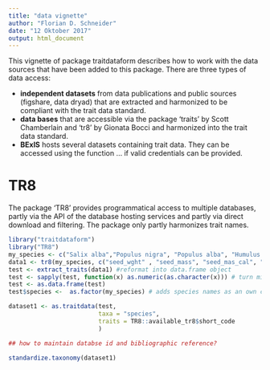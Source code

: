```yaml
---
title: "data vignette"
author: "Florian D. Schneider"
date: "12 Oktober 2017"
output: html_document
---
```



This vignette of package traitdataform describes how to work with the data sources that have been added to this package. There are three types of data access: 

- **independent datasets** from data publications and public sources (figshare, data dryad) that are extracted and harmonized to be compliant with the trait data standard.
- **data bases** that are accessible via the package 'traits' by Scott Chamberlain and 'tr8' by Gionata Bocci and harmonized into the trait data standard. 
- **BExIS** hosts several datasets containing trait data. They can be accessed using the function ... if valid credentials can be provided. 

# TR8 

The package 'TR8' provides programmatical access to multiple databases, partly via the API of the database hosting services and partly via direct download and filtering. The package only partly harmonizes trait names. 

```r
library("traitdataform")
library("TR8")
my_species <- c("Salix alba","Populus nigra", "Populus alba", "Humulus lupulus")
data1 <- tr8(my_species, c("seed_wght" , "seed_mass", "seed_mas_cal", "SeedMass"))
test <- extract_traits(data1) #reformat into data.frame object
test <- sapply(test, function(x) as.numeric(as.character(x))) # turn missing values into true NA
test <- as.data.frame(test)
test$species <-  as.factor(my_species) # adds species names as an own column (not row-names)

dataset1 <- as.traitdata(test, 
                         taxa = "species",
                         traits = TR8::available_tr8$short_code
                         )

## how to maintain databse id and bibliographic reference? 

standardize.taxonomy(dataset1)

```


